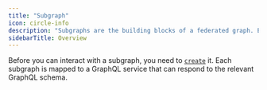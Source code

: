 ```yaml
---
title: "Subgraph"
icon: circle-info
description: "Subgraphs are the building blocks of a federated graph. Each subgraph in a Federated GrapQL Architecture is responsible for defining its own part of the schema and handling the corresponding queries."
sidebarTitle: Overview
---
```


Before you can interact with a subgraph, you need to [`create`](/cli/subgraph/create) it. Each subgraph is mapped to a GraphQL service that can respond to the relevant GraphQL schema.
